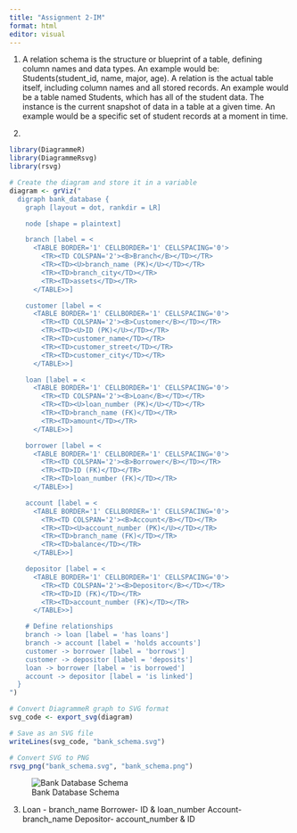 ```yaml
---
title: "Assignment 2-IM"
format: html
editor: visual
---
```


1.  A relation schema is the structure or blueprint of a table, defining column names and data types. An example would be: Students(student_id, name, major, age). A relation is the actual table itself, including column names and all stored records. An example would be a table named Students, which has all of the student data. The instance is the current snapshot of data in a table at a given time. An example would be a specific set of student records at a moment in time.

2.  

```r
library(DiagrammeR)
library(DiagrammeRsvg)
library(rsvg)

# Create the diagram and store it in a variable
diagram <- grViz("
  digraph bank_database {
    graph [layout = dot, rankdir = LR]

    node [shape = plaintext]

    branch [label = <
      <TABLE BORDER='1' CELLBORDER='1' CELLSPACING='0'>
        <TR><TD COLSPAN='2'><B>Branch</B></TD></TR>
        <TR><TD><U>branch_name (PK)</U></TD></TR>
        <TR><TD>branch_city</TD></TR>
        <TR><TD>assets</TD></TR>
      </TABLE>>]

    customer [label = <
      <TABLE BORDER='1' CELLBORDER='1' CELLSPACING='0'>
        <TR><TD COLSPAN='2'><B>Customer</B></TD></TR>
        <TR><TD><U>ID (PK)</U></TD></TR>
        <TR><TD>customer_name</TD></TR>
        <TR><TD>customer_street</TD></TR>
        <TR><TD>customer_city</TD></TR>
      </TABLE>>]

    loan [label = <
      <TABLE BORDER='1' CELLBORDER='1' CELLSPACING='0'>
        <TR><TD COLSPAN='2'><B>Loan</B></TD></TR>
        <TR><TD><U>loan_number (PK)</U></TD></TR>
        <TR><TD>branch_name (FK)</TD></TR>
        <TR><TD>amount</TD></TR>
      </TABLE>>]

    borrower [label = <
      <TABLE BORDER='1' CELLBORDER='1' CELLSPACING='0'>
        <TR><TD COLSPAN='2'><B>Borrower</B></TD></TR>
        <TR><TD>ID (FK)</TD></TR>
        <TR><TD>loan_number (FK)</TD></TR>
      </TABLE>>]

    account [label = <
      <TABLE BORDER='1' CELLBORDER='1' CELLSPACING='0'>
        <TR><TD COLSPAN='2'><B>Account</B></TD></TR>
        <TR><TD><U>account_number (PK)</U></TD></TR>
        <TR><TD>branch_name (FK)</TD></TR>
        <TR><TD>balance</TD></TR>
      </TABLE>>]

    depositor [label = <
      <TABLE BORDER='1' CELLBORDER='1' CELLSPACING='0'>
        <TR><TD COLSPAN='2'><B>Depositor</B></TD></TR>
        <TR><TD>ID (FK)</TD></TR>
        <TR><TD>account_number (FK)</TD></TR>
      </TABLE>>]

    # Define relationships
    branch -> loan [label = 'has loans']
    branch -> account [label = 'holds accounts']
    customer -> borrower [label = 'borrows']
    customer -> depositor [label = 'deposits']
    loan -> borrower [label = 'is borrowed']
    account -> depositor [label = 'is linked']
  }
")

# Convert DiagrammeR graph to SVG format
svg_code <- export_svg(diagram)

# Save as an SVG file
writeLines(svg_code, "bank_schema.svg")

# Convert SVG to PNG
rsvg_png("bank_schema.svg", "bank_schema.png")

```

![Bank Database Schema](bank_schema.png)

3.  Loan - branch_name Borrower- ID & loan_number Account- branch_name Depositor- account_number & ID

